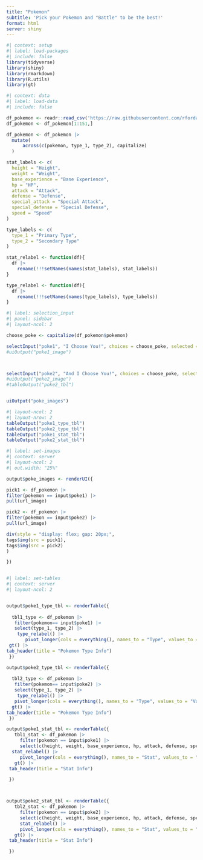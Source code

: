 ```yaml
---
title: "Pokemon"
subtitle: 'Pick your Pokemon and "Battle" to be the best!'
format: html
server: shiny
---
```


```r
#| context: setup
#| label: load-packages
#| include: false
library(tidyverse)
library(shiny)
library(rmarkdown)
library(R.utils)
library(gt)
```

```r
#| context: data
#| label: load-data
#| include: false

df_pokemon <- readr::read_csv('https://raw.githubusercontent.com/rfordatascience/tidytuesday/main/data/2025/2025-04-01/pokemon_df.csv')
df_pokemon <- df_pokemon[1:151,]

df_pokemon <- df_pokemon |> 
  mutate(
      across(c(pokemon, type_1, type_2), capitalize)
  )

stat_labels <- c(
  height = "Height",
  weight = "Weight",
  base_experience = "Base Experience",
  hp = "HP",
  attack = "Attack",
  defense = "Defense",
  special_attack = "Special Attack",
  special_defense = "Special Defense",
  speed = "Speed"
)

type_labels <- c(
  type_1 = "Primary Type",
  type_2 = "Secondary Type"
)

stat_relabel <- function(df){
  df |> 
    rename(!!!setNames(names(stat_labels), stat_labels))
}

type_relabel <- function(df){
  df |> 
    rename(!!!setNames(names(type_labels), type_labels))
}
```

```r
#| label: selection_input
#| panel: sidebar
#| layout-ncol: 2

choose_poke <- capitalize(df_pokemon$pokemon)

selectInput("poke1", "I Choose You!", choices = choose_poke, selected = sample(choose_poke, 1))
#uiOutput("poke1_image")



selectInput("poke2", "And I Choose You!", choices = choose_poke, selected = sample(choose_poke, 1))
#uiOutput("poke2_image")
#tableOutput("poke2_tbl")


uiOutput("poke_images")

```

```r
#| layout-ncol: 2
#| layout-nrow: 2
tableOutput("poke1_type_tbl")
tableOutput("poke2_type_tbl")
tableOutput("poke1_stat_tbl")
tableOutput("poke2_stat_tbl")
```

```r
#| label: set-images
#| context: server
#| layout-ncol: 2
#| out.width: "25%"

output$poke_images <- renderUI({

pick1 <- df_pokemon |>
filter(pokemon == input$poke1) |>
pull(url_image)

pick2 <- df_pokemon |>
filter(pokemon == input$poke2) |>
pull(url_image)

div(style = "display: flex; gap: 20px;",
tags$img(src = pick1),
tags$img(src = pick2)
)

})



```

```r
#| label: set-tables
#| context: server
#| layout-ncol: 2


output$poke1_type_tbl <- renderTable({
   
  tbl1_type <- df_pokemon |> 
   filter(pokemon== input$poke1) |> 
   select(type_1, type_2) |>
    type_relabel() |> 
       pivot_longer(cols = everything(), names_to = "Type", values_to = "Value") |>
 gt() |> 
tab_header(title = "Pokemon Type Info")
 })

output$poke2_type_tbl <- renderTable({
   
  tbl2_type <- df_pokemon |> 
   filter(pokemon== input$poke2) |> 
   select(type_1, type_2) |> 
    type_relabel() |> 
   pivot_longer(cols = everything(), names_to = "Type", values_to = "Value") |> 
  gt() |> 
tab_header(title = "Pokemon Type Info")
 })

output$poke1_stat_tbl <- renderTable({
   tbl1_stat <- df_pokemon |> 
     filter(pokemon == input$poke1) |> 
     select(c(height, weight, base_experience, hp, attack, defense, special_attack, special_defense, speed)) |> 
  stat_relabel() |> 
     pivot_longer(cols = everything(), names_to = "Stat", values_to = "Value") |> 
   gt() |> 
 tab_header(title = "Stat Info")

 })



output$poke2_stat_tbl <- renderTable({
   tbl2_stat <- df_pokemon |> 
     filter(pokemon == input$poke2) |> 
     select(c(height, weight, base_experience, hp, attack, defense, special_attack, special_defense, speed)) |> 
     stat_relabel() |> 
     pivot_longer(cols = everything(), names_to = "Stat", values_to = "Value") |> 
   gt() |> 
 tab_header(title = "Stat Info")

 })

  
```
